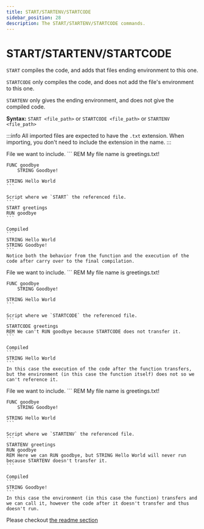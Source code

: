 ```yaml
---
title: START/STARTENV/STARTCODE
sidebar_position: 28
description: The START/STARTENV/STARTCODE commands.
---
```



# START/STARTENV/STARTCODE

`START` compiles the code, and adds that files ending environment to this one.

`STARTCODE` only compiles the code, and does not add the file's environment to this one.

`STARTENV` only gives the ending environment, and does not give the compiled code.

**Syntax:** `START <file_path>` or `STARTCODE <file_path>` or `STARTENV <file_path>`

:::info
All imported files are expected to have the `.txt` extension. When importing, you don't need
to include the extension in the name.
:::

<Tabs>
 <TabItem value="start_example" label="START" default>
    File we want to include.
    ```
    REM My file name is greetings.txt!

    FUNC goodbye
        STRING Goodbye!

    STRING Hello World
    ```

    Script where we `START` the referenced file.
    ```
    START greetings
    RUN goodbye
    ```

    Compiled
    ```
    STRING Hello World
    STRING Goodbye!
    ```
    Notice both the behavior from the function and the execution of the code after carry over to the final compilation.
 </TabItem>
    
 <TabItem value="startcode_example" label="STARTCODE">
    File we want to include.
    ```
    REM My file name is greetings.txt!

    FUNC goodbye
        STRING Goodbye!

    STRING Hello World
    ```

    Script where we `STARTCODE` the referenced file.
    ```
    STARTCODE greetings
    REM We can't RUN goodbye because STARTCODE does not transfer it.
    ```

    Compiled
    ```
    STRING Hello World
    ```
    In this case the execution of the code after the function transfers, but the environment (in this case the function itself) does not so we can't reference it.
 </TabItem>

 <TabItem value="startenv_example" label="STARTENV">
    File we want to include.
    ```
    REM My file name is greetings.txt!

    FUNC goodbye
        STRING Goodbye!

    STRING Hello World
    ```

    Script where we `STARTENV` the referenced file.
    ```
    STARTENV greetings
    RUN goodbye
    REM Here we can RUN goodbye, but STRING Hello World will never run because STARTENV doesn't transfer it.
    ```

    Compiled
    ```
    STRING Goodbye!
    ```
    In this case the environment (in this case the function) transfers and we can call it, however the code after it doesn't transfer and thus doesn't run.
 </TabItem>
</Tabs>


Please checkout [the readme section](/docs/crash-course/multi-file-projects)
